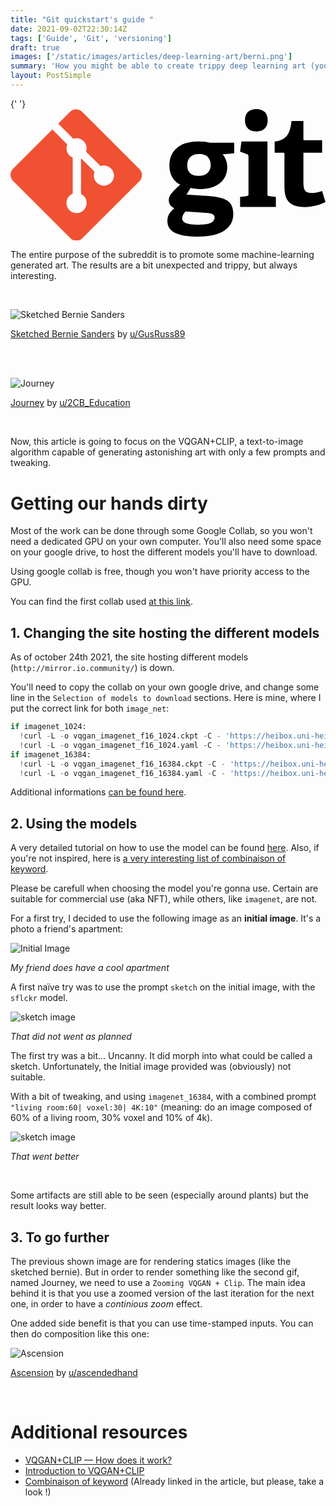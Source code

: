 ```yaml
---
title: "Git quickstart's guide "
date: 2021-09-02T22:30:14Z
tags: ['Guide', 'Git', 'versioning']
draft: true
images: ['/static/images/articles/deep-learning-art/berni.png']
summary: 'How you might be able to create trippy deep learning art (you might use to sell NFT)'
layout: PostSimple
---
```


{' '}
<svg xmlns="http://www.w3.org/2000/svg" viewBox="0 0 272.96 114.01">
  <path
    className="fill-current text-grey-500 dark:text-grey-100 hover:text-primary-600 dark:hover:text-primary-500 stroke-15  ease-in-out duration-300 "
    d="m163.59,38.806c-5.985,0-10.442,2.9389-10.442,10.012,0,5.3291,2.9375,9.0284,10.12,9.0284,6.0875,0,10.222-3.5869,10.222-9.2485,0-6.416-3.7-9.7915-9.9-9.7915zm-11.97,49.94c-1.4162,1.7382-2.8275,3.585-2.8275,5.7646,0,4.3482,5.545,5.6568,13.162,5.6568,6.31,0,14.905-0.44188,14.905-6.3085,0-3.4869-4.135-3.7028-9.36-4.0304l-15.88-1.0825zm32.201-49.611c1.955,2.5029,4.025,5.9848,4.025,10.989,0,12.075-9.465,19.146-23.169,19.146-3.485,0-6.64-0.43412-8.5962-0.97712l-3.5912,5.7648,10.66,0.65125c18.822,1.1992,29.915,1.7442,29.915,16.208,0,12.514-10.985,19.581-29.915,19.581-19.69,0-27.196-5.0049-27.196-13.598,0-4.8975,2.1762-7.5025,5.9838-11.098-3.5912-1.518-4.7862-4.2362-4.7862-7.1748,0-2.395,1.195-4.5702,3.1562-6.6386,1.9575-2.065,4.1325-4.1348,6.7438-6.5274-5.33-2.6104-9.3562-8.2676-9.3562-16.319,0-12.509,8.2688-21.1,24.91-21.1,4.6788,0,7.5088,0.43062,10.011,1.0874h21.215v9.2446l-10.01,0.76175"
  />
  <path
    className="fill-current text-grey-500 dark:text-grey-100 hover:text-primary-600 dark:hover:text-primary-500 stroke-15  ease-in-out duration-300 "
    d="m212.98,19.366c-6.2025,0-9.7912-3.5932-9.7912-9.7964,0-6.1954,3.5888-9.5704,9.7912-9.5704,6.31,0,9.9,3.375,9.9,9.5704,0,6.2031-3.59,9.7964-9.9,9.7964zm-14.036,65.376,0-8.5899,5.55-0.75925c1.5238-0.22075,1.74-0.5445,1.74-2.1802v-31.983c0-1.1942-0.325-1.959-1.4162-2.2828l-5.8738-2.0688,1.1962-8.8086h22.521v45.144c0,1.7438,0.105,1.9595,1.7412,2.1802l5.5488,0.75925v8.5899h-31.008"
  />
  <path
    className="fill-current text-grey-500 dark:text-grey-100 hover:text-primary-600 dark:hover:text-primary-500 stroke-15  ease-in-out duration-300 "
    d="m272.97,80.526c-4.68,2.2818-11.532,4.3491-17.736,4.3491-12.945,0-17.839-5.2168-17.839-17.515v-28.5c0-0.65138,0-1.0884-0.87375-1.0884h-7.6138v-9.6816c9.5762-1.0908,13.381-5.8784,14.578-17.736h10.336v15.453c0,0.75875,0,1.0874,0.87125,1.0874h15.338v10.877h-16.209v25.999c0,6.4194,1.525,8.9194,7.3962,8.9194,3.05,0,6.2012-0.75925,8.8125-1.7392l2.94,9.5761"
  />
  <path
    fill="#f05133"
    d="M111.78,51.977,62.035,2.2381c-2.8622-2.8648-7.5082-2.8648-10.374,0l-10.329,10.33,13.102,13.102c3.0459-1.0284,6.5371-0.33888,8.9639,2.0884,2.4394,2.4424,3.124,5.9634,2.0698,9.0195l12.628,12.628c3.0551-1.0528,6.58-0.37262,9.0195,2.0712,3.4106,3.4096,3.4106,8.9345,0,12.345-3.4111,3.4116-8.936,3.4116-12.349,0-2.5645-2.5665-3.1988-6.3345-1.8999-9.4942l-11.777-11.777-0.001,30.991c0.8315,0.41162,1.6162,0.961,2.3091,1.6509,3.4096,3.4092,3.4096,8.9331,0,12.348-3.4106,3.4091-8.938,3.4091-12.345,0-3.4101-3.4146-3.4101-8.9385,0-12.348,0.84275-0.84125,1.8179-1.478,2.8584-1.9048v-31.279c-1.041-0.425-2.015-1.057-2.859-1.905-2.583-2.581-3.2051-6.372-1.8804-9.5439l-12.916-12.918-34.106,34.105c-2.8657,2.867-2.8657,7.513,0,10.378l49.742,49.739c2.8638,2.8648,7.5082,2.8648,10.376,0l49.512-49.504c2.8648-2.8662,2.8648-7.5136,0-10.379"
  />
</svg>

The entire purpose of the subreddit is to promote some machine-learning generated art. The results are a bit unexpected and trippy, but always interesting.

<br />

<div style={{textAlign:"center"}}>

![Sketched Bernie Sanders](/static/images/articles/deep-learning-art/berni.png)

[Sketched Bernie Sanders](https://www.reddit.com/r/deepdream/comments/l36mbp/ran_a_bunch_of_bernies_through_different_styles/) by [u/GusRuss89](https://www.reddit.com/user/GusRuss89)

</div>
<br/>

<br />

<div style={{textAlign:"center"}}>

![Journey](/static/images/articles/deep-learning-art/Journey.gif)

[Journey](https://www.reddit.com/r/deepdream/comments/p0pzmh/journey_vqganclip/) by [u/2CB_Education](https://www.reddit.com/user/2CB_Education)

</div>
<br/>

Now, this article is going to focus on the VQGAN+CLIP, a text-to-image algorithm capable of generating astonishing art with only a few prompts and tweaking.

# Getting our hands dirty

Most of the work can be done through some Google Collab, so you won't need a dedicated GPU on your own computer. You'll also need some space on your google drive, to host the different models you'll have to download.

Using google collab is free, though you won't have priority access to the GPU.

You can find the first collab used [at this link](https://colab.research.google.com/drive/1_4Jl0a7WIJeqy5LTjPJfZOwMZopG5C-W?usp=sharing#scrollTo=ZdlpRFL8UAlW).

## 1. Changing the site hosting the different models

As of october 24th 2021, the site hosting different models (`http://mirror.io.community/`) is down.

You'll need to copy the collab on your own google drive, and change some line in the `Selection of models to download` sections. Here is mine, where I put the correct link for both `image_net`:

```python
if imagenet_1024:
  !curl -L -o vqgan_imagenet_f16_1024.ckpt -C - 'https://heibox.uni-heidelberg.de/f/140747ba53464f49b476/?dl=1'
  !curl -L -o vqgan_imagenet_f16_1024.yaml -C - 'https://heibox.uni-heidelberg.de/f/6ecf2af6c658432c8298/?dl=1'
if imagenet_16384:
  !curl -L -o vqgan_imagenet_f16_16384.ckpt -C - 'https://heibox.uni-heidelberg.de/f/867b05fc8c4841768640/?dl=1'
  !curl -L -o vqgan_imagenet_f16_16384.yaml -C - 'https://heibox.uni-heidelberg.de/f/274fb24ed38341bfa753/?dl=1'

```

Additional informations [can be found here](https://www.reddit.com/r/bigsleep/comments/p96pnh/a_site_that_hosts_some_vqgan_models_isnt_working/).

## 2. Using the models

A very detailed tutorial on how to use the model can be found [here](https://tuscriaturas.miraheze.org/wiki/Ayuda:Crear_im%C3%A1genes_con_VQGAN+CLIP). Also, if you're not inspired, here is [a very interesting list of combinaison of keyword](https://imgur.com/a/SnSIQRu).

Please be carefull when choosing the model you're gonna use. Certain are suitable for commercial use (aka NFT), while others, like `imagenet`, are not.

For a first try, I decided to use the following image as an **initial image**. It's a photo a friend's apartment:

 <div style={{textAlign:"center"}}>

![Initial Image](/static/images/articles/deep-learning-art/initialImage.png)

_My friend does have a cool apartment_

</div>

A first naïve try was to use the prompt `sketch` on the initial image, with the `sflckr` model.

 <div style={{textAlign:"center"}}>

![sketch image](/static/images/articles/deep-learning-art/sketch.gif)

_That did not went as planned_

</div>
The first try was a bit... Uncanny.  It did morph into what could be called a sketch. Unfortunately, the Initial image provided was (obviously) not suitable.

With a bit of tweaking, and using `imagenet_16384`, with a combined prompt `"living room:60| voxel:30| 4K:10"` (meaning: do an image composed of 60% of a living room, 30% voxel and 10% of 4k).

 <div style={{textAlign:"center"}}>

![sketch image](/static/images/articles/deep-learning-art/living_room_voxel.gif)

_That went better_

</div>
<br/>

Some artifacts are still able to be seen (especially around plants) but the result looks way better.

## 3. To go further

The previous shown image are for rendering statics images (like the sketched bernie). But in order to render something like the second gif, named Journey, we need to use a `Zooming VQGAN + Clip`. The main idea behind it is that you use a zoomed version of the last iteration for the next one, in order to have a _continious zoom_ effect.

One added side benefit is that you can use time-stamped inputs. You can then do composition like this one:

<div style={{textAlign:"center"}}>

![Ascension](/static/images/articles/deep-learning-art/Ascension.gif)

[Ascension](https://www.reddit.com/r/deepdream/comments/p0my2e/ascension_zoom_vqgancliprife/) by [u/ascendedhand](https://www.reddit.com/user/ascendedhand)

</div>
<br/>

# Additional resources

- [VQGAN+CLIP — How does it work?](https://alexasteinbruck.medium.com/vqgan-clip-how-does-it-work-210a5dca5e52)
- [Introduction to VQGAN+CLIP](https://sourceful.us/doc/935/introduction-to-vqganclip)
- [Combinaison of keyword](https://imgur.com/a/SnSIQRu) (Already linked in the article, but please, take a look !)
